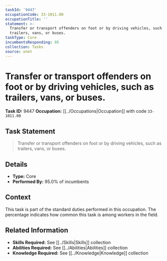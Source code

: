 ```yaml
---
taskId: '9447'
occupationCode: 33-1011.00
occupationTitle: ''
statement: >-
  Transfer or transport offenders on foot or by driving vehicles, such as
  trailers, vans, or buses.
taskType: Core
incumbentsResponding: 95
collection: Tasks
source: onet
---
```

# Transfer or transport offenders on foot or by driving vehicles, such as trailers, vans, or buses.

**Task ID:** 9447
**Occupation:** [[../Occupations|Occupation]] with code `33-1011.00`

## Task Statement

> Transfer or transport offenders on foot or by driving vehicles, such as trailers, vans, or buses.

## Details

- **Type:** Core
- **Performed By:** 95.0% of incumbents

## Context

This task is part of the standard duties performed in this occupation. The percentage indicates how common this task is among workers in the field.

## Related Information

- **Skills Required:** See [[../Skills|Skills]] collection
- **Abilities Required:** See [[../Abilities|Abilities]] collection
- **Knowledge Required:** See [[../Knowledge|Knowledge]] collection
